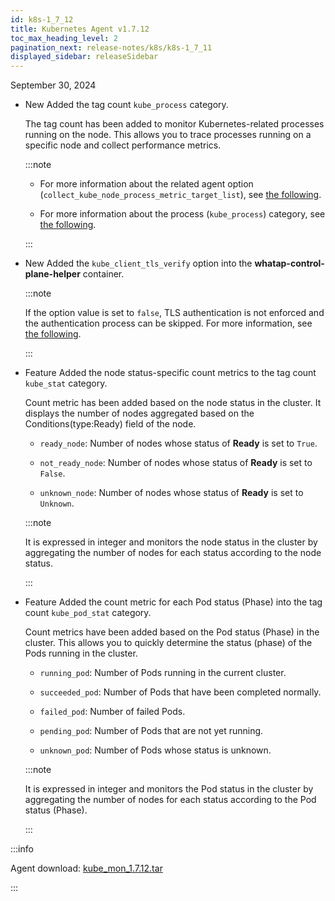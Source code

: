 ```yaml
---
id: k8s-1_7_12
title: Kubernetes Agent v1.7.12
toc_max_heading_level: 2
pagination_next: release-notes/k8s/k8s-1_7_11
displayed_sidebar: releaseSidebar
---
```


September 30, 2024

- <Status priority='1'>New</Status> Added the tag count `kube_process` category.

  The tag count has been added to monitor Kubernetes-related processes running on the node. This allows you to trace processes running on a specific node and collect performance metrics.

  :::note

  - For more information about the related agent option (`collect_kube_node_process_metric_target_list`), see [the following](../../kubernetes/set-agent/#collect_kube_node_process_metric_target_list).

  - For more information about the process (`kube_process`) category, see [the following](../../kubernetes/metrics-kubernetes/#kube_process).

  :::



- <Status priority='1'>New</Status> Added the `kube_client_tls_verify` option into the **whatap-control-plane-helper** container.

  :::note

  If the option value is set to `false`, TLS authentication is not enforced and the authentication process can be skipped. For more information, see [the following](../../kubernetes/set-agent/#kube_client_tls_verify).

  :::

- <Status priority='1'>Feature</Status> Added the node status-specific count metrics to the tag count `kube_stat` category.

  Count metric has been added based on the node status in the cluster. It displays the number of nodes aggregated based on the Conditions(type:Ready) field of the node.

  - `ready_node`: Number of nodes whose status of **Ready** is set to `True`.

  - `not_ready_node`: Number of nodes whose status of **Ready** is set to `False`.

  - `unknown_node`: Number of nodes whose status of **Ready** is set to `Unknown`.

  :::note

  It is expressed in integer and monitors the node status in the cluster by aggregating the number of nodes for each status according to the node status.

  :::

- <Status priority='1'>Feature</Status> Added the count metric for each Pod status (Phase) into the tag count `kube_pod_stat` category.

  Count metrics have been added based on the Pod status (Phase) in the cluster. This allows you to quickly determine the status (phase) of the Pods running in the cluster.

  - `running_pod`: Number of Pods running in the current cluster.

  - `succeeded_pod`: Number of Pods that have been completed normally.

  - `failed_pod`: Number of failed Pods.

  - `pending_pod`: Number of Pods that are not yet running.

  - `unknown_pod`: Number of Pods whose status is unknown.

  :::note

  It is expressed in integer and monitors the Pod status in the cluster by aggregating the number of nodes for each status according to the Pod status (Phase).

  :::

:::info

Agent download: [kube_mon_1.7.12.tar](https://repo.whatap.io/docker/kube_mon_1.7.12.tar)

:::
